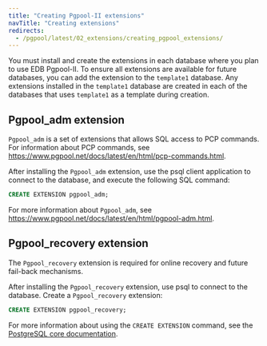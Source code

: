 ```yaml
---
title: "Creating Pgpool-II extensions"
navTitle: "Creating extensions"
redirects:
  - /pgpool/latest/02_extensions/creating_pgpool_extensions/
---
```


You must install and create the extensions in each database where you plan to use EDB Pgpool-II. To ensure all extensions are available for future databases, you can add the extension to the `template1` database. Any extensions installed in the `template1` database are created in each of the databases that uses `template1` as a template during creation.

## Pgpool_adm extension

<div id="pgpool_adm" class="registered_link"></div>

`Pgpool_adm` is a set of extensions that allows SQL access to PCP commands. For information about PCP commands, see <https://www.pgpool.net/docs/latest/en/html/pcp-commands.html>.
   
After installing the `Pgpool_adm` extension, use the psql client application to connect to the database, and execute the following SQL command:

```sql
CREATE EXTENSION pgpool_adm;
```

For more information about `Pgpool_adm`, see <https://www.pgpool.net/docs/latest/en/html/pgpool-adm.html>.

## Pgpool_recovery extension

<div id="pgpool_recovery" class="registered_link"></div>

The `Pgpool_recovery` extension is required for online recovery and future fail-back mechanisms.

After installing the `Pgpool_recovery` extension, use psql to connect to the database. Create a `Pgpool_recovery` extension:

```sql
CREATE EXTENSION pgpool_recovery;
```

For more information about using the `CREATE EXTENSION` command, see the [PostgreSQL core documentation](https://www.postgresql.org/docs/current/static/sql-createextension.html).
